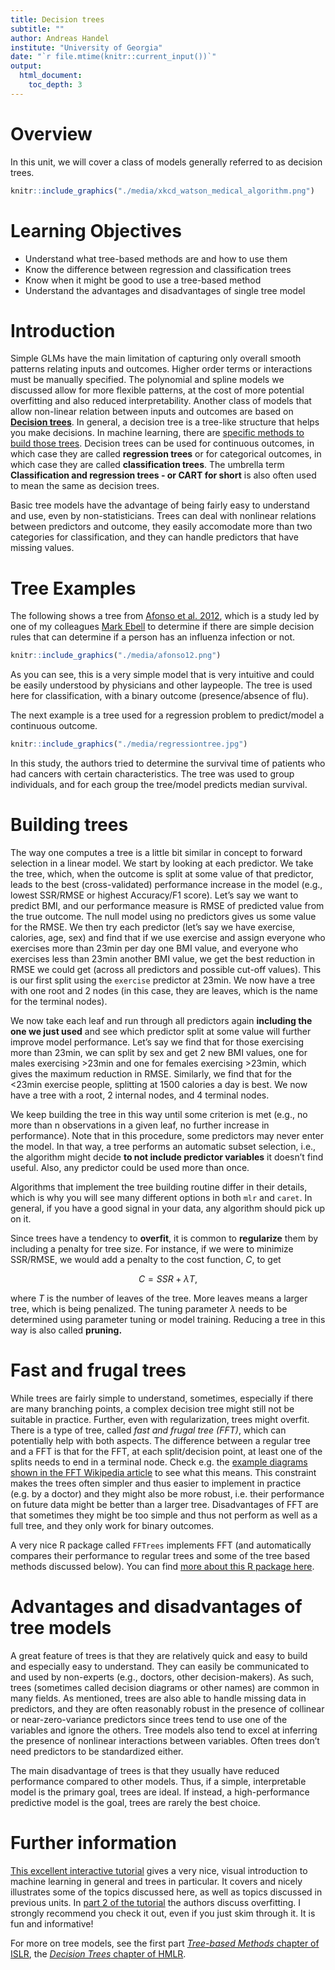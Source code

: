 ```yaml
---
title: Decision trees
subtitle: ""
author: Andreas Handel
institute: "University of Georgia"
date: "`r file.mtime(knitr::current_input())`"
output: 
  html_document:
    toc_depth: 3
---
```




# Overview
In this unit, we will cover a class of models generally referred to as decision trees. 


```r
knitr::include_graphics("./media/xkcd_watson_medical_algorithm.png")
```

# Learning Objectives
* Understand what tree-based methods are and how to use them
* Know the difference between regression and classification trees
* Know when it might be good to use a tree-based method
* Understand the advantages and disadvantages of single tree model


# Introduction

Simple GLMs have the main limitation of capturing only overall smooth patterns relating inputs and outcomes. Higher order terms or interactions must be manually specified. The polynomial and spline models we discussed allow for more flexible patterns, at the cost of more potential overfitting and also reduced interpretability. Another class of models that allow non-linear relation between inputs and outcomes are based on [**Decision trees**](https://en.wikipedia.org/wiki/Decision_tree). In general, a decision tree is a tree-like structure that helps you make decisions. In machine learning, there are [specific methods to build those trees](https://en.wikipedia.org/wiki/Decision_tree_learning). Decision trees can be used for continuous outcomes, in which case they are called **regression trees** or for categorical outcomes, in which case they are called **classification trees**. The umbrella term **Classification and regression trees - or CART for short** is also often used to mean the same as decision trees.

Basic tree models have the advantage of being fairly easy to understand and use, even by non-statisticians. Trees can deal with nonlinear relations between predictors and outcome, they easily accomodate more than two categories for classification, and they can handle predictors that have missing values.



# Tree Examples

The following shows a tree from [Afonso et al. 2012](https://doi.org/10.1093/fampra/cms020), which is a study led by one of my colleagues [Mark Ebell](https://publichealth.uga.edu/faculty-member/mark-h-ebell/) to determine if there are simple decision rules that can determine if a person has an influenza infection or not.

```r
knitr::include_graphics("./media/afonso12.png")
```

As you can see, this is a very simple model that is very intuitive and could be easily understood by physicians and other laypeople. The tree is used here for classification, with a binary outcome (presence/absence of flu).


The next example is a tree used for a regression problem to predict/model a continuous outcome.

```r
knitr::include_graphics("./media/regressiontree.jpg")
```

In this study, the authors tried to determine the survival time of patients who had cancers with certain characteristics. The tree was used to group individuals, and for each group the tree/model predicts median survival. 




# Building trees

The way one computes a tree is a little bit similar in concept to forward selection in a linear model. We start by looking at each predictor. We take the tree, which, when the outcome is split at some value of that predictor, leads to the best (cross-validated) performance increase in the model (e.g., lowest SSR/RMSE or highest Accuracy/F1 score). Let's say we want to predict BMI, and our performance measure is RMSE of predicted value from the true outcome. The null model using no predictors gives us some value for the RMSE. We then try each predictor (let's say we have exercise, calories, age, sex) and find that if we use exercise and assign everyone who exercises more than 23min per day one BMI value, and everyone who exercises less than 23min another BMI value, we get the best reduction in RMSE we could get (across all predictors and possible cut-off values). This is our first split using the `exercise` predictor at 23min. We now have a tree with one root and 2 nodes (in this case, they are leaves, which is the name for the terminal nodes). 

We now take each leaf and run through all predictors again **including the one we just used** and see which predictor split at some value will further improve model performance. Let's say we find that for those exercising more than 23min, we can split by sex and get 2 new BMI values, one for males exercising >23min and one for females exercising >23min, which gives the maximum reduction in RMSE. Similarly, we find that for the <23min exercise people, splitting at 1500 calories a day is best. We now have a tree with a root, 2 internal nodes, and 4 terminal nodes.

We keep building the tree in this way until some criterion is met (e.g., no more than n observations in a given leaf, no further increase in performance). Note that in this procedure, some predictors may never enter the model. In that way, a tree performs an automatic subset selection, i.e., the algorithm might decide **to not include predictor variables** it doesn't find useful. Also, any predictor could be used more than once.

Algorithms that implement the tree building routine differ in their details, which is why you will see many different options in both `mlr` and `caret`. In general, if you have a good signal in your data, any algorithm should pick up on it.

Since trees have a tendency to **overfit**, it is common to __regularize__ them by including a penalty for tree size. For instance, if we were to minimize SSR/RMSE, we would add a penalty to the cost function, _C_, to get 

$$C = SSR + \lambda T, $$

where _T_ is the number of leaves of the tree. More leaves means a larger tree, which is being penalized. The tuning parameter $\lambda$ needs to be determined using parameter tuning or model training. Reducing a tree in this way is also called **pruning.**


# Fast and frugal trees

While trees are fairly simple to understand, sometimes, especially if there are many branching points, a complex decision tree might still not be suitable in practice. Further, even with regularization, trees might overfit. There is a type of tree, called _fast and frugal tree (FFT)_, which can potentially help with both aspects. The difference between a regular tree and a FFT is that for the FFT, at each split/decision point, at least one of the splits needs to end in a terminal node. Check e.g. the [example diagrams shown in the FFT Wikipedia article](https://en.wikipedia.org/wiki/Fast-and-frugal_trees) to see what this means. This constraint makes the trees often simpler and thus easier to implement in practice (e.g. by a doctor) and they might also be more robust, i.e. their performance on future data might be better than a larger tree. Disadvantages of FFT are that sometimes they might be too simple and thus not perform as well as a full tree, and they only work for binary outcomes. 

A very nice R package called `FFTrees` implements FFT (and automatically compares their performance to regular trees and some of the tree based methods discussed below). You can find [more about this R package here](https://ndphillips.github.io/FFTrees.html).


# Advantages and disadvantages of tree models

A great feature of trees is that they are relatively quick and easy to build and especially easy to understand. They can easily be communicated to and used by non-experts (e.g., doctors, other decision-makers). As such, trees (sometimes called decision diagrams or other names) are common in many fields. As mentioned, trees are also able to handle missing data in predictors, and they are often reasonably robust in the presence of collinear or near-zero-variance predictors since trees tend to use one of the variables and ignore the others. Tree models also tend to excel at inferring the presence of nonlinear interactions between variables. Often trees don't need predictors to be standardized either.

The main disadvantage of trees is that they usually have reduced performance compared to other models. Thus, if a simple, interpretable model is the primary goal, trees are ideal. If instead, a high-performance predictive model is the goal, trees are rarely the best choice. 




# Further information

[This excellent interactive tutorial](http://www.r2d3.us/visual-intro-to-machine-learning-part-1/) gives a very nice, visual introduction to machine learning in general and trees in particular. It covers and nicely illustrates some of the topics discussed here, as well as topics discussed in previous units. In [part 2 of the tutorial](http://www.r2d3.us/visual-intro-to-machine-learning-part-2/) the authors discuss overfitting. I strongly recommend you check it out, even if you just skim through it. It is fun and informative!

For more on tree models, see the first part [_Tree-based Methods_ chapter of ISLR](https://statlearning.com/), the [_Decision Trees_ chapter of HMLR](https://bradleyboehmke.github.io/HOML/DT.html).

